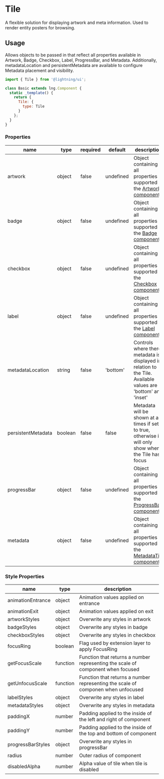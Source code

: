 
# Tile

A flexible solution for displaying artwork and meta information. Used to render entity posters for browsing.

## Usage

Allows objects to be passed in that reflect all properties available in Artwork, Badge, Checkbox, Label, ProgressBar, and Metadata. Additionally, metadataLocation and persistentMetadata are available to configure Metadata placement and visibility.

```js
import { Tile } from '@lightning/ui';

class Basic extends lng.Component {
  static _template() {
    return {
      Tile: {
        type: Tile
      }
    };
  }
}
```

<Canvas>
  <Story id="elements-tile--basic" />
</Canvas>

### Properties

| name               | type    | required | default   | description                                                                                                          |
| ------------------ | ------- | -------- | --------- | -------------------------------------------------------------------------------------------------------------------- |
| artwork            | object  | false    | undefined | Object containing all properties supported in the [Artwork component](?path=/docs/elements-artwork--basic)           |
| badge              | object  | false    | undefined | Object containing all properties supported in the [Badge component](?path=/docs/elements-badge--basic)               |
| checkbox           | object  | false    | undefined | Object containing all properties supported in the [Checkbox component](?path=/docs/elements-checkbox--basic)         |
| label              | object  | false    | undefined | Object containing all properties supported in the [Label component](?path=/docs/elements-label--basic)               |
| metadataLocation   | string  | false    | 'bottom'  | Controls where there metadata is displayed in relation to the Tile. Available values are 'bottom' and 'inset'        |
| persistentMetadata | boolean | false    | false     | Metadata will be shown at all times if set to true, otherwise it will only show when the Tile has focus              |
| progressBar        | object  | false    | undefined | Object containing all properties supported in the [ProgressBar component](?path=/docs/elements-progressbar--basic)   |
| metadata           | object  | false    | undefined | Object containing all properties supported in the [MetadataTile component](?path=/docs/elements-metadatatile--basic) |

### Style Properties

| name              | type     | description                                                                      |
| ----------------- | -------- | -------------------------------------------------------------------------------- |
| animationEntrance | object   | Animation values applied on entrance                                             |
| animationExit     | object   | Animation values applied on exit                                                 |
| artworkStyles     | object   | Overwrite any styles in artwork                                                  |
| badgeStyles       | object   | Overwrite any styles in badge                                                    |
| checkboxStyles    | object   | Overwrite any styles in checkbox                                                 |
| focusRing         | boolean  | Flag used by extension layer to apply FocusRing                                  |
| getFocusScale     | function | Function that returns a number representing the scale of component when focused  |
| getUnfocusScale   | function | Function that returns a number representing the scale of componen when unfocused |
| labelStyles       | object   | Overwrite any styles in label                                                    |
| metadataStyles    | object   | Overwrite any styles in metadata                                                 |
| paddingX          | number   | Padding applied to the inside of the left and right of component                 |
| paddingY          | number   | Padding applied to the inside of the top and bottom of component                 |
| progressBarStyles | object   | Overwrite any styles in progressBar                                              |
| radius            | number   | Outer radius of component                                                        |
| disabledAlpha     | number   | Alpha value of tile when tile is disabled                                        |
